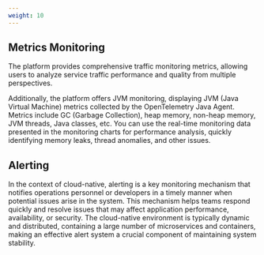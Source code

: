 ```yaml
---
weight: 10
---
```


## Metrics Monitoring

The platform provides comprehensive traffic monitoring metrics, allowing users to analyze service traffic performance and quality from multiple perspectives. 

Additionally, the platform offers JVM monitoring, displaying JVM (Java Virtual Machine) metrics collected by the OpenTelemetry Java Agent. Metrics include GC (Garbage Collection), heap memory, non-heap memory, JVM threads, Java classes, etc. You can use the real-time monitoring data presented in the monitoring charts for performance analysis, quickly identifying memory leaks, thread anomalies, and other issues.

## Alerting

In the context of cloud-native, alerting is a key monitoring mechanism that notifies operations personnel or developers in a timely manner when potential issues arise in the system. This mechanism helps teams respond quickly and resolve issues that may affect application performance, availability, or security. The cloud-native environment is typically dynamic and distributed, containing a large number of microservices and containers, making an effective alert system a crucial component of maintaining system stability.